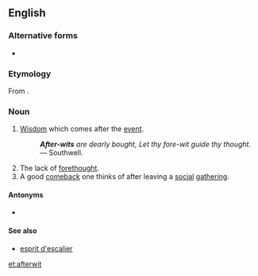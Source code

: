 ==English==

===Alternative forms===
* {{l|en|after-wit}}

===Etymology===
From {{prefix|after|wit}}.

===Noun===
{{infl|en|noun}}

# [[wisdom|Wisdom]] which comes after the [[event]].
#: '''''After-wits''' are dearly bought, Let thy fore-wit guide thy thought.'' ― Southwell.
# The lack of [[forethought]].
# A good [[comeback]] one thinks of after leaving a [[social]] [[gathering]].

====Antonyms====
* {{l|en|forewit}}

====See also====
*[[esprit d'escalier]]

[[et:afterwit]]